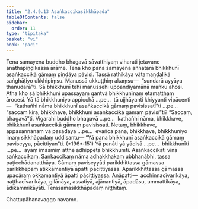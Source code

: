 ```yaml
---
title: "2.4.9.13 Asaṅkaccikasikkhāpada"
tableOfContents: false
sidebar:
  order: 11
type: "tipitaka"
basket: "vi"
book: "paci"
---
```



<DynamicBreadcrumb />

<Division number="1224" book="paci" e="ch" v="2" p="461">

<Paragraph number="3517" book="paci">
Tena samayena buddho bhagavā sāvatthiyaṃ viharati jetavane anāthapiṇḍikassa ārāme. Tena kho pana samayena aññatarā bhikkhunī asaṅkaccikā gāmaṃ piṇḍāya pāvisi. Tassā rathikāya vātamaṇḍalikā saṅghāṭiyo ukkhipiṃsu. Manussā ukkuṭṭhiṃ akaṃsu—  “sundarā ayyāya thanudarā”ti. Sā bhikkhunī tehi manussehi uppaṇḍiyamānā maṅku ahosi.
</Paragraph>

<Paragraph number="3518" book="paci">
Atha kho sā bhikkhunī upassayaṃ gantvā bhikkhunīnaṃ etamatthaṃ ārocesi. Yā tā bhikkhuniyo appicchā …pe…  tā ujjhāyanti khiyyanti vipācenti—  “kathañhi nāma bhikkhunī asaṅkaccikā gāmaṃ pavisissatī”ti …pe…  “saccaṃ kira, bhikkhave, bhikkhunī asaṅkaccikā gāmaṃ pāvisī”ti? “Saccaṃ, bhagavā”ti. Vigarahi buddho bhagavā …pe…  kathañhi nāma, bhikkhave, bhikkhunī asaṅkaccikā gāmaṃ pavisissati. Netaṃ, bhikkhave, appasannānaṃ vā pasādāya …pe…  evañca pana, bhikkhave, bhikkhuniyo imaṃ sikkhāpadaṃ uddisantu—
</Paragraph>

</Division>
<Division number="1225" book="paci" e="ch" v="2" p="461">

<Paragraph number="3519" book="paci">
<Emphasis>“Yā pana bhikkhunī asaṅkaccikā gāmaṃ paviseyya, pācittiyan”</Emphasis>ti. (*196*:<Emphasis>151</Emphasis>)
</Paragraph>

</Division>
<Division number="1226" book="paci" e="ch" v="2" p="462">

<Paragraph number="3520" book="paci">
<Emphasis>Yā panā</Emphasis>ti yā yādisā …pe…  <Emphasis>bhikkhunī</Emphasis>ti …pe…  ayaṃ imasmiṃ atthe adhippetā bhikkhunīti.
</Paragraph>

<Paragraph number="3521" book="paci">
<Emphasis>Asaṅkaccikā</Emphasis>ti vinā saṅkaccikaṃ.
</Paragraph>

<Paragraph number="3522" book="paci">
<Emphasis>Saṅkaccikaṃ</Emphasis> nāma adhakkhakaṃ ubbhanābhi, tassa paṭicchādanatthāya.
</Paragraph>

<Paragraph number="3523" book="paci">
<Emphasis>Gāmaṃ paviseyyā</Emphasis>ti parikkhittassa gāmassa parikkhepaṃ atikkāmentiyā āpatti pācittiyassa. Aparikkhittassa gāmassa upacāraṃ okkamantiyā āpatti pācittiyassa.
</Paragraph>

</Division>
<Division number="1227" book="paci" e="ch" v="2" p="462">

<Paragraph number="3524" book="paci">
Anāpatti—  acchinnacīvarikāya, naṭṭhacīvarikāya, gilānāya, assatiyā, ajānantiyā, āpadāsu, ummattikāya, ādikammikāyāti.

</Paragraph>
</Division>

<Paragraph number="3525" type="center" book="paci">
Terasamasikkhāpadaṃ niṭṭhitaṃ.

  
Chattupāhanavaggo navamo.
</Paragraph>